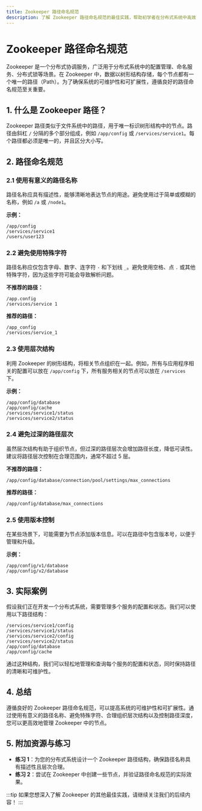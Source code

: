 ```yaml
---
title: Zookeeper 路径命名规范
description: 了解 Zookeeper 路径命名规范的最佳实践，帮助初学者在分布式系统中高效管理节点路径。
---
```


# Zookeeper 路径命名规范

Zookeeper 是一个分布式协调服务，广泛用于分布式系统中的配置管理、命名服务、分布式锁等场景。在 Zookeeper 中，数据以树形结构存储，每个节点都有一个唯一的路径（Path）。为了确保系统的可维护性和可扩展性，遵循良好的路径命名规范至关重要。

## 1. 什么是 Zookeeper 路径？

Zookeeper 路径类似于文件系统中的路径，用于唯一标识树形结构中的节点。路径由斜杠 `/` 分隔的多个部分组成，例如 `/app/config` 或 `/services/service1`。每个路径都必须是唯一的，并且区分大小写。

## 2. 路径命名规范

### 2.1 使用有意义的路径名称

路径名称应具有描述性，能够清晰地表达节点的用途。避免使用过于简单或模糊的名称，例如 `/a` 或 `/node1`。

**示例：**

```plaintext
/app/config
/services/service1
/users/user123
```

### 2.2 避免使用特殊字符

路径名称应仅包含字母、数字、连字符 `-` 和下划线 `_`。避免使用空格、点 `.` 或其他特殊字符，因为这些字符可能会导致解析问题。

**不推荐的路径：**

```plaintext
/app.config
/services/service 1
```

**推荐的路径：**

```plaintext
/app_config
/services/service_1
```

### 2.3 使用层次结构

利用 Zookeeper 的树形结构，将相关节点组织在一起。例如，所有与应用程序相关的配置可以放在 `/app/config` 下，所有服务相关的节点可以放在 `/services` 下。

**示例：**

```plaintext
/app/config/database
/app/config/cache
/services/service1/status
/services/service2/status
```

### 2.4 避免过深的路径层次

虽然层次结构有助于组织节点，但过深的路径层次会增加路径长度，降低可读性。建议将路径层次控制在合理范围内，通常不超过 5 层。

**不推荐的路径：**

```plaintext
/app/config/database/connection/pool/settings/max_connections
```

**推荐的路径：**

```plaintext
/app/config/database/max_connections
```

### 2.5 使用版本控制

在某些场景下，可能需要为节点添加版本信息。可以在路径中包含版本号，以便于管理和升级。

**示例：**

```plaintext
/app/config/v1/database
/app/config/v2/database
```

## 3. 实际案例

假设我们正在开发一个分布式系统，需要管理多个服务的配置和状态。我们可以使用以下路径结构：

```plaintext
/services/service1/config
/services/service1/status
/services/service2/config
/services/service2/status
/app/config/database
/app/config/cache
```

通过这种结构，我们可以轻松地管理和查询每个服务的配置和状态，同时保持路径的清晰和可维护性。

## 4. 总结

遵循良好的 Zookeeper 路径命名规范，可以提高系统的可维护性和可扩展性。通过使用有意义的路径名称、避免特殊字符、合理组织层次结构以及控制路径深度，您可以更高效地管理 Zookeeper 中的节点。

## 5. 附加资源与练习

- **练习 1**：为您的分布式系统设计一个 Zookeeper 路径结构，确保路径名称具有描述性且层次合理。
- **练习 2**：尝试在 Zookeeper 中创建一些节点，并验证路径命名规范的实际效果。

:::tip
如果您想深入了解 Zookeeper 的其他最佳实践，请继续关注我们的后续内容！
:::